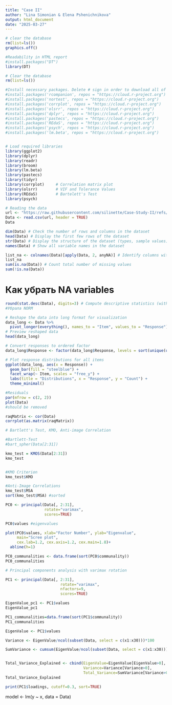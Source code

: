 ```yaml
---
title: "Case II"
author: "Lina Simonian & Elena Pshenichnikova"
output: html_document
date: "2025-03-27"
---
```


```r

# clear the database
rm(list=ls()) 
graphics.off()

```

```r

#Readability in HTML report
#install.packages("DT")
library(DT)

# Clear the database
rm(list=ls()) 

#Install necessary packages. Delete # sign in order to download all of them. 
#install.packages('rcompanion', repos = "https://cloud.r-project.org")
#install.packages('nortest', repos = "https://cloud.r-project.org")
#install.packages('corrplot', repos = "https://cloud.r-project.org")
#install.packages('olsrr', repos = "https://cloud.r-project.org")
#install.packages('dplyr', repos = "https://cloud.r-project.org")
#install.packages('pastecs', repos = "https://cloud.r-project.org")
#install.packages('REdaS', repos = "https://cloud.r-project.org")
#install.packages('psych', repos = "https://cloud.r-project.org")
#install.packages('lm.beta', repos = "https://cloud.r-project.org")


# Load required libraries
library(ggplot2)
library(dplyr)
library(readr)
library(broom)
library(lm.beta)
library(pastecs)
library(tidyr)
library(corrplot)     # Correlation matrix plot
library(olsrr)        # VIF and Tolerance Values
library(REdaS)        # Bartelett's Test
library(psych)

```

```r
# Reading the data
url <- "https://raw.githubusercontent.com/silinette/Case-Study-II/refs/heads/main/Data%20File_Case_Study_Factor%20Analysis_MD.csv"
Data <- read.csv(url, header = TRUE)
Data
```

```r
dim(Data) # Check the number of rows and columns in the dataset
head(Data) # Display the first few rows of the dataset
str(Data) # Display the structure of the dataset (types, sample values)
names(Data) # Show all variable names in the dataset
```

```r
list_na <- colnames(Data)[apply(Data, 2, anyNA)] # Identify columns with missing values
list_na 
sum(is.na(Data)) # Count total number of missing values
sum(!is.na(Data))
```
# Как убрать NA variables
```r
round(stat.desc(Data), digits=3) # Compute descriptive statistics (without normality test)
#Убрала NORM
```
```r
# Reshape the data into long format for visualization
data_long <- Data %>%
  pivot_longer(everything(), names_to = "Item", values_to = "Response")
# Preview reshaped data
head(data_long)

# Convert responses to ordered factor
data_long$Response <- factor(data_long$Response, levels = sort(unique(unlist(Data))))

# Plot response distributions for all items
ggplot(data_long, aes(x = Response)) +
  geom_bar(fill = "steelblue") +
  facet_wrap(~ Item, scales = "free_y") +
  labs(title = "Distributions", x = "Response", y = "Count") +
  theme_minimal()

```


```r
#Residuals
par(mfrow = c(2, 2))
plot(Data)
#should be removed
```

```r

raqMatrix <- cor(Data)
corrplot(as.matrix(raqMatrix))

```
```r

# Bartlett's Test, KMO, Anti-image Correlation 

#Bartlett-Test
#bart_spher(Data[2:31])

```

```r

kmo_test = KMOS(Data[2:31])
kmo_test


#KMO Criterion
kmo_test$KMO

#Anti-Image Correlations
kmo_test$MSA
sort(kmo_test$MSA) #sorted

```

```r

PC0 <- principal(Data[, 2:31], 
                 rotate="varimax", 
                 scores=TRUE)

PC0$values #eigenvalues

plot(PC0$values, xlab="Factor Number", ylab="Eigenvalue",
     main="Scree plot",
     cex.lab=1.2, cex.axis=1.2, cex.main=1.8)+
  abline(h=1)

PC0_communalities <- data.frame(sort(PC0$communality))
PC0_communalities


```

```r

# Principal components analysis with varimax rotation

PC1 <- principal(Data[, 2:31], 
                        rotate="varimax",
                        nfactors=9, 
                        scores=TRUE)

EigenValue_pc1 <- PC1$values
EigenValue_pc1 

PC1_communalities=data.frame(sort(PC1$communality))
PC1_communalities

```

```r

EigenValue <- PC1$values

Variance <- EigenValue/ncol(subset(Data, select = c(x1:x30)))*100

SumVariance <- cumsum(EigenValue/ncol(subset(Data, select = c(x1:x30))))


Total_Variance_Explained <- cbind(EigenValue=EigenValue[EigenValue>0],
                                  Variance=Variance[Variance>0],
                                  Total_Variance=SumVariance[Variance>0])
Total_Variance_Explained

```

```r

print(PC1$loadings, cutoff=0.3, sort=TRUE)

```

model <- lm(y ~ x, data = Data)
